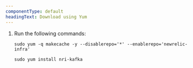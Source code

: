 ```yaml
---
componentType: default
headingText: Download using Yum
---
```


1. Run the following commands:

   ```shell
   sudo yum -q makecache -y --disablerepo='*' --enablerepo='newrelic-infra'
   ```

   ```shell
   sudo yum install nri-kafka
   ```
